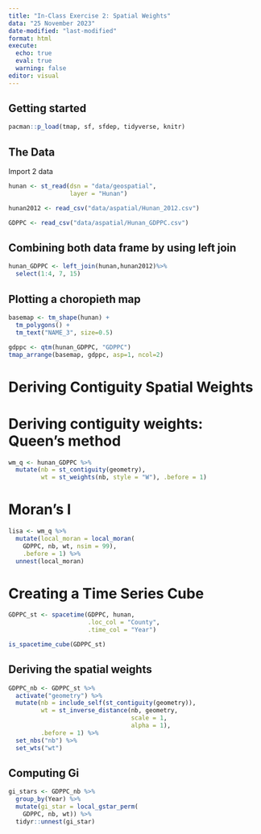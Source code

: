 ```yaml
---
title: "In-Class Exercise 2: Spatial Weights"
data: "25 November 2023"
date-modified: "last-modified"
format: html
execute: 
  echo: true
  eval: true
  warning: false
editor: visual
---
```


## Getting started 

```r
pacman::p_load(tmap, sf, sfdep, tidyverse, knitr)
```

## The Data 

Import 2 data

```r
hunan <- st_read(dsn = "data/geospatial", 
                 layer = "Hunan")

hunan2012 <- read_csv("data/aspatial/Hunan_2012.csv")
```

```r
GDPPC <- read_csv("data/aspatial/Hunan_GDPPC.csv")
```

## Combining both data frame by using left join 

```r
hunan_GDPPC <- left_join(hunan,hunan2012)%>%
  select(1:4, 7, 15)
```

## Plotting a choropieth map

```r
basemap <- tm_shape(hunan) +
  tm_polygons() +
  tm_text("NAME_3", size=0.5)

gdppc <- qtm(hunan_GDPPC, "GDPPC")
tmap_arrange(basemap, gdppc, asp=1, ncol=2)
```

# Deriving Contiguity Spatial Weights

# Deriving contiguity weights: Queen's method 

```r
wm_q <- hunan_GDPPC %>%
  mutate(nb = st_contiguity(geometry), 
         wt = st_weights(nb, style = "W"), .before = 1)
```

# Moran's I 

```r
lisa <- wm_q %>%
  mutate(local_moran = local_moran(
    GDPPC, nb, wt, nsim = 99),
    .before = 1) %>%
  unnest(local_moran)
```

# Creating a Time Series Cube 

```r
GDPPC_st <- spacetime(GDPPC, hunan,
                      .loc_col = "County",
                      .time_col = "Year")
```

```r
is_spacetime_cube(GDPPC_st)
```

## Deriving the spatial weights 

```r
GDPPC_nb <- GDPPC_st %>%
  activate("geometry") %>%
  mutate(nb = include_self(st_contiguity(geometry)),
         wt = st_inverse_distance(nb, geometry,
                                  scale = 1,
                                  alpha = 1),
         .before = 1) %>%
  set_nbs("nb") %>%
  set_wts("wt")

```

## Computing Gi 

```r
gi_stars <- GDPPC_nb %>%
  group_by(Year) %>%
  mutate(gi_star = local_gstar_perm(
    GDPPC, nb, wt)) %>%
  tidyr::unnest(gi_star)
```
